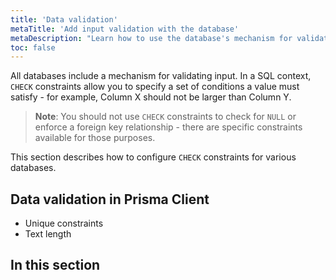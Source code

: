 ```yaml
---
title: 'Data validation'
metaTitle: 'Add input validation with the database'
metaDescription: "Learn how to use the database's mechanism for validating input using CHECK constraints in this practical guide."
toc: false
---
```


<TopBlock>

All databases include a mechanism for validating input. In a SQL context, `CHECK` constraints allow you to specify a set of conditions a value must satisfy - for example, Column X should not be larger than Column Y.

> **Note**: You should not use `CHECK` constraints to check for `NULL` or enforce a foreign key relationship - there are specific constraints available for those purposes.

This section describes how to configure `CHECK` constraints for various databases.

</TopBlock>

## Data validation in Prisma Client

* Unique constraints
* Text length

## In this section

<Subsections />
